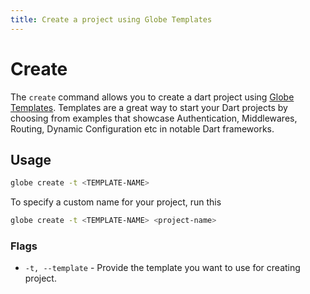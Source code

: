 ```yaml
---
title: Create a project using Globe Templates
---
```


# Create

The `create` command allows you to create a dart project using [Globe Templates](https://globe.dev/templates). Templates are a great way to start your Dart projects by choosing from examples that showcase Authentication,
Middlewares, Routing, Dynamic Configuration etc in notable Dart frameworks.

## Usage

```bash
globe create -t <TEMPLATE-NAME>
```

To specify a custom name for your project, run this

```bash
globe create -t <TEMPLATE-NAME> <project-name>
```

### Flags

- `-t, --template` - Provide the template you want to use for creating project.
